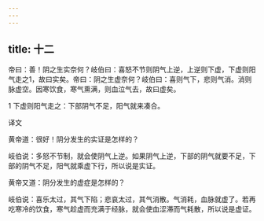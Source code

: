 ```yaml
---
---
---
```

title: 十二
---




帝曰：善！阴之生实奈何？岐伯曰：喜怒不节则阴气上逆，上逆则下虚，下虚则阳气走之1，故曰实矣。帝曰：阴之生虚奈何？岐伯曰：喜则气下，悲则气消。消则脉虚空。因寒饮食，寒气熏满，则血泣气去，故曰虚矣。

1 下虚则阳气走之：下部阴气不足，阳气就来凑合。

译文

黄帝道：很好！阴分发生的实证是怎样的？

岐伯说：多怒不节制，就会使阴气上逆。如果阴气上逆，下部的阴气就要不足，下部的阴气不足，阳气就乘虚下行，所以说是实证。

黄帝又道：阴分发生的虚症是怎样的？

岐伯说：喜乐太过，其气下陷；悲哀太过，其气消散。气消耗，血脉就虚了。若再吃寒冷的饮食，寒气趁虚而充满于经脉，就会使血涩滞而气耗散，所以说是虚证。